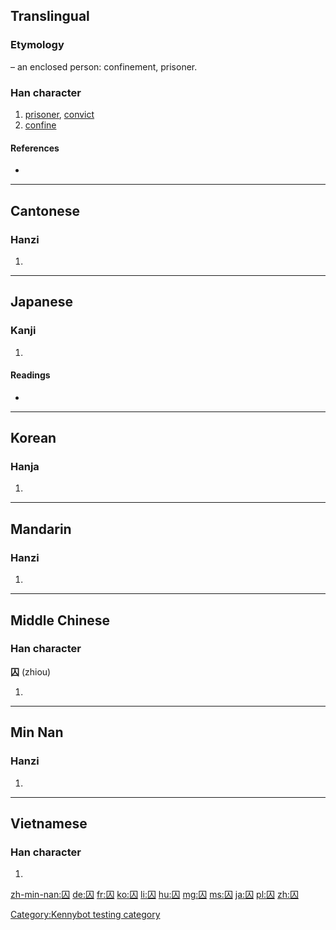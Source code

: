 ==Translingual==

===Etymology===
{{Han compound|囗|t1=box, enclosure|人|t2=person|ls=ic}} – an enclosed person: confinement, prisoner.

===Han character===
{{Han char|rn=31|rad=囗|as=02|sn=5|four=6080<sub>0</sub>|canj=田人 (WO)|ids=⿴[[囗]][[人]]}}

# [[prisoner]], [[convict]]
# [[confine]]

====References====
* {{Han ref|kx=0216.200|dkj=04680|dj=0439.200|hdz=10710.130|uh=56DA|ud=22234|bh=A57D|bd=42365}}

----

==Cantonese==

===Hanzi===
{{yue-hanzi|jyut=[[cau4]]|y=chau4}}

# {{defn|lang=yue|sort=囗02}}

----

==Japanese==

===Kanji===
{{ja-kanji|grade=c|rs=囗02}}

# {{defn|lang=ja|sort=囗02}}

====Readings====
* {{ja-readings|goon=[[じゅ]] (ju)|kanon=[[しゅう]] (shū)|kun=[[とらえる]] (toraeru)}}

----

==Korean==

===Hanja===
{{ko-hanja|hangeul=수|rv=su|mr=su}}

# {{defn|lang=ko|sort=囗02}}

----

==Mandarin==

===Hanzi===
{{cmn-hanzi|pin=[[qiú]] ([[qiu2]])|wg=ch'iu<sup>2</sup>}}

# {{defn|lang=cmn|sort=囗02}}

----

==Middle Chinese==

===Han character===
'''囚''' (zhiou)

# {{defn|ltc}}

----

==Min Nan==

===Hanzi===
{{nan-hanzi|tlpa=[[siû]] (siu<sup>5</sup>)}}

# {{defn|lang=nan|sort=囗02}}

----

==Vietnamese==

===Han character===
{{vi-hantu|[[tù]]|rs=囗02}}

# {{defn|lang=vi|sort=囗02}}

[[Category:Kennybot testing category]]

[[zh-min-nan:囚]]
[[de:囚]]
[[fr:囚]]
[[ko:囚]]
[[li:囚]]
[[hu:囚]]
[[mg:囚]]
[[ms:囚]]
[[ja:囚]]
[[pl:囚]]
[[zh:囚]]